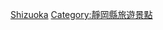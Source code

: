 {{日本行政區劃分類導航|溫泉}}
{{Commons category|Hot springs of Shizuoka prefecture}}

[[Category:日本各都道府縣溫泉|Shizuoka]]
[[Category:靜岡縣旅遊景點|Category:靜岡縣旅遊景點]]